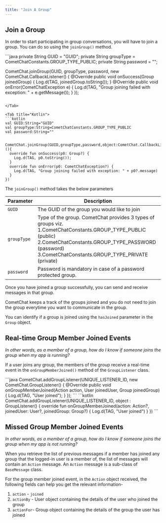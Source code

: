 ```yaml
---
title: "Join A Group"
---
```




## Join a Group

In order to start participating in group conversations, you will have to join a group. You can do so using the `joinGroup()` method.

<Tabs>
<Tab title="Java">
```java
private String GUID = "GUID";
private String groupType = CometChatConstants.GROUP_TYPE_PUBLIC;
private String password = "";

CometChat.joinGroup(GUID, groupType, password, new CometChat.CallbackListener<Group>() {
  @Override
  public void onSuccess(Group joinedGroup) {
    Log.d(TAG, joinedGroup.toString());
  }
  @Override
  public void onError(CometChatException e) {
    Log.d(TAG, "Group joining failed with exception: " + e.getMessage());
  }
});
```

</Tab>

<Tab title="Kotlin">
```kotlin
val GUID:String="GUID"
val groupType:String=CometChatConstants.GROUP_TYPE_PUBLIC
val password:String=""


CometChat.joinGroup(GUID,groupType,password,object:CometChat.CallbackListener<Group>(){
  override fun onSuccess(p0: Group?) {
    Log.d(TAG, p0.toString());
  }
  override fun onError(p0: CometChatException?) {
    Log.d(TAG, "Group joining failed with exception: " + p0?.message)
  }
})
```

</Tab>

</Tabs>

The `joinGroup()` method takes the below parameters

| Parameter   | Description                                                                                                                                                                                                              |
| ----------- | ------------------------------------------------------------------------------------------------------------------------------------------------------------------------------------------------------------------------ |
| `GUID`      | The GUID of the group you would like to join                                                                                                                                                                             |
| `groupType` | Type of the group. CometChat provides 3 types of groups viz. 1.CometChatConstants.GROUP\_TYPE\_PUBLIC (public) 2.CometChatConstants.GROUP\_TYPE\_PASSWORD (password) 3.CometChatConstants.GROUP\_TYPE\_PRIVATE (private) |
| `password`  | Password is mandatory in case of a password protected group.                                                                                                                                                             |

Once you have joined a group successfully, you can send and receive messages in that group.

CometChat keeps a track of the groups joined and you do not need to join the group everytime you want to communicate in the group.

You can identify if a group is joined using the `hasJoined` parameter in the `Group` object.

## Real-time Group Member Joined Events

*In other words, as a member of a group, how do I know if someone joins the group when my app is running?*

If a user joins any group, the members of the group receive a real-time event in the `onGroupMemberJoined()` method of the `GroupListener` class.

<Tabs>
<Tab title="Java">
```java
CometChat.addGroupListener(UNIQUE_LISTENER_ID, new CometChat.GroupListener() {
  @Override
  public void onGroupMemberJoined(Action action, User joinedUser, Group joinedGroup) {
    Log.d(TAG, "User joined");
  }
});
```

</Tab>

<Tab title="Kotlin">
```kotlin
CometChat.addGroupListener(UNIQUE_LISTENER_ID, object : GroupListener() {
  override fun onGroupMemberJoined(action: Action?, joinedUser: User?, joinedGroup: Group?) {
    Log.d(TAG, "User joined")
  }
})
```

</Tab>

</Tabs>

## Missed Group Member Joined Events

*In other words, as a member of a group, how do I know if someone joins the group when my app is not running?*

When you retrieve the list of previous messages if a member has joined any group that the logged-in user is a member of, the list of messages will contain an `Action` message. An `Action` message is a sub-class of `BaseMessage` class.

For the group member joined event, in the `Action` object received, the following fields can help you get the relevant information-

1. `action` - `joined`
2. `actionBy` - User object containing the details of the user who joined the group
3. `actionFor`- Group object containing the details of the group the user has joined
